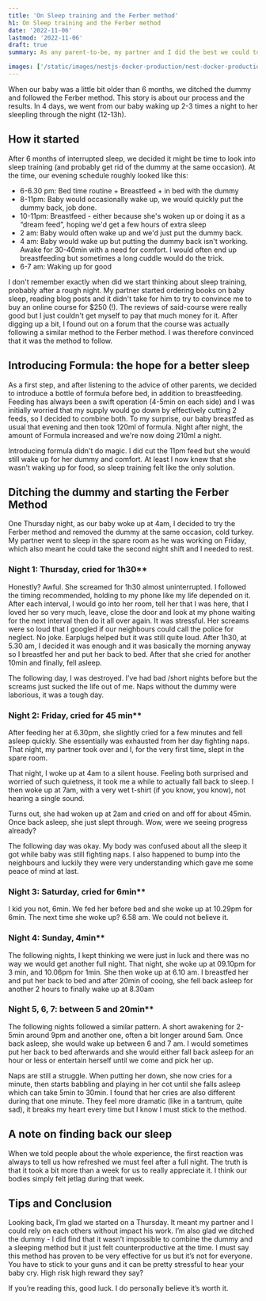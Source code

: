 ```yaml
---
title: 'On Sleep training and the Ferber method'
h1: On Sleep training and the Ferber method
date: '2022-11-06'
lastmod: '2022-11-06'
draft: true
summary: As any parent-to-be, my partner and I did the best we could to prepare ourselves. Reflecting back, there are a few things we didn't know / weren't ready for.

images: ['/static/images/nestjs-docker-production/nest-docker-production.png']
---
```


When our baby was a little bit older than 6 months, we ditched the dummy and followed the Ferber method. This story is about our process and the results. In 4 days, we went from our baby waking up 2-3 times a night to her sleepling through the night (12-13h).

## How it started

After 6 months of interrupted sleep, we decided it might be time to look into sleep training (and probably get rid of the dummy at the same occasion).
At the time, our evening schedule roughly looked like this:

- 6-6.30 pm: Bed time routine + Breastfeed + in bed with the dummy
- 8-11pm: Baby would occasionally wake up, we would quickly put the dummy back, job done.
- 10-11pm: Breastfeed - either because she's woken up or doing it as a “dream feed”, hoping we'd get a few hours of extra sleep
- 2 am: Baby would often wake up and we'd just put the dummy back.
- 4 am: Baby would wake up but putting the dummy back isn't working. Awake for 30-40min with a need for comfort. I would often end up breastfeeding but sometimes a long cuddle would do the trick.
- 6-7 am: Waking up for good

I don't remember exactly when did we start thinking about sleep training, probably after a rough night.
My partner started ordering books on baby sleep, reading blog posts and it didn't take for him to try to convince me to buy an online course for $250 (!). The reviews of said-course were really good but I just couldn't get myself to pay that much money for it.
After digging up a bit, I found out on a forum that the course was actually following a similar method to the Ferber method. I was therefore convinced that it was the method to follow.

## Introducing Formula: the hope for a better sleep

As a first step, and after listening to the advice of other parents, we decided to introduce a bottle of formula before bed, in addition to breastfeeding.
Feeding has always been a swift operation (4-5min on each side) and I was initially worried that my supply would go down by effectively cutting 2 feeds, so I decided to combine both.
To my surprise, our baby breastfed as usual that evening and then took 120ml of formula. Night after night, the amount of Formula increased and we're now doing 210ml a night.

Introducing formula didn't do magic. I did cut the 11pm feed but she would still wake up for her dummy and comfort. At least I now knew that she wasn't waking up for food, so sleep training felt like the only solution.

## Ditching the dummy and starting the Ferber Method

One Thursday night, as our baby woke up at 4am, I decided to try the Ferber method and removed the dummy at the same occasion, cold turkey. My partner went to sleep in the spare room as he was working on Friday, which also meant he could take the second night shift and I needed to rest.

### Night 1: Thursday, cried for 1h30\*\*

Honestly? Awful. She screamed for 1h30 almost uninterrupted. I followed the timing recommended, holding to my phone like my life depended on it. After each interval, I would go into her room, tell her that I was here, that I loved her so very much, leave, close the door and look at my phone waiting for the next interval then do it all over again. It was stressful. Her screams were so loud that I googled if our neighbours could call the police for neglect. No joke. Earplugs helped but it was still quite loud. After 1h30, at 5.30 am, I decided it was enough and it was basically the morning anyway so I breastfed her and put her back to bed. After that she cried for another 10min and finally, fell asleep.

The following day, I was destroyed. I’ve had bad /short nights before but the screams just sucked the life out of me. Naps without the dummy were laborious, it was a tough day.

### Night 2: Friday, cried for 45 min\*\*

After feeding her at 6.30pm, she slightly cried for a few minutes and fell asleep quickly. She essentially was exhausted from her day fighting naps. That night, my partner took over and I, for the very first time, slept in the spare room.

That night, I woke up at 4am to a silent house. Feeling both surprised and worried of such quietness, it took me a while to actually fall back to sleep. I then woke up at 7am, with a very wet t-shirt (if you know, you know), not hearing a single sound.

Turns out, she had woken up at 2am and cried on and off for about 45min. Once back asleep, she just slept through. Wow, were we seeing progress already?

The following day was okay. My body was confused about all the sleep it got while baby was still fighting naps. I also happened to bump into the neighbours and luckily they were very understanding which gave me some peace of mind at last.

### Night 3: Saturday, cried for 6min\*\*

I kid you not, 6min. We fed her before bed and she woke up at 10.29pm for 6min. The next time she woke up? 6.58 am. We could not believe it.

### Night 4: Sunday, 4min\*\*

The following nights, I kept thinking we were just in luck and there was no way we would get another full night. That night, she woke up at 09.10pm for 3 min, and 10.06pm for 1min. She then woke up at 6.10 am. I breastfed her and put her back to bed and after 20min of cooing, she fell back asleep for another 2 hours to finally wake up at 8.30am

### Night 5, 6, 7: between 5 and 20min\*\*

The following nights followed a similar pattern. A short awakening for 2-5min around 9pm and another one, often a bit longer around 5am. Once back asleep, she would wake up between 6 and 7 am. I would sometimes put her back to bed afterwards and she would either fall back asleep for an hour or less or entertain herself until we come and pick her up.

Naps are still a struggle. When putting her down, she now cries for a minute, then starts babbling and playing in her cot until she falls asleep which can take 5min to 30min. I found that her cries are also different during that one minute. They feel more dramatic (like in a tantrum, quite sad), it breaks my heart every time but I know I must stick to the method.

## A note on finding back our sleep

When we told people about the whole experience, the first reaction was always to tell us how refreshed we must feel after a full night. The truth is that it took a bit more than a week for us to really appreciate it. I think our bodies simply felt jetlag during that week.

## Tips and Conclusion

Looking back, I’m glad we started on a Thursday. It meant my partner and I could rely on each others without impact his work. I’m also glad we ditched the dummy - I did find that it wasn’t impossible to combine the dummy and a sleeping method but it just felt counterproductive at the time. I must say this method has proven to be very effective for us but it’s not for everyone. You have to stick to your guns and it can be pretty stressful to hear your baby cry. High risk high reward they say?

If you’re reading this, good luck. I do personally believe it’s worth it.
